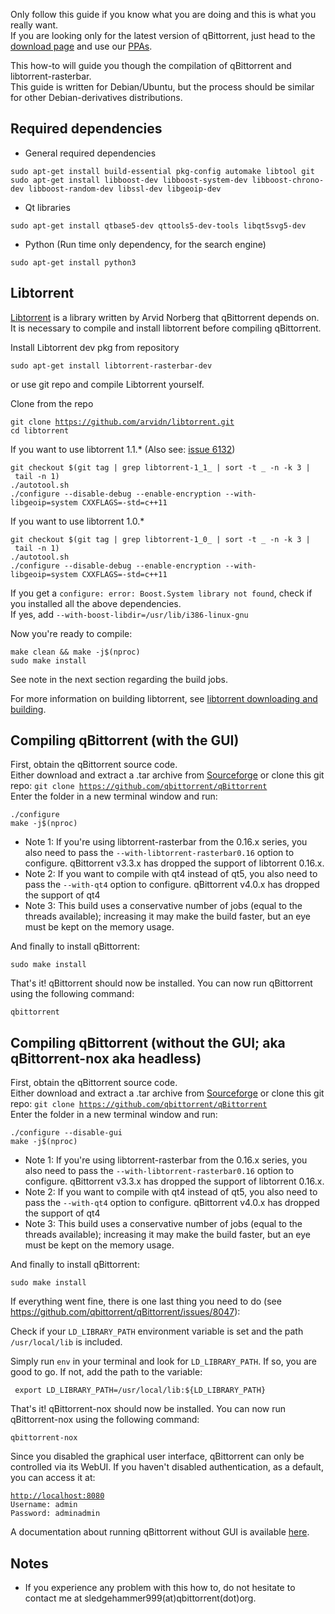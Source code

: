 Only follow this guide if you know what you are doing and this is what you really want.<br />
If you are looking only for the latest version of qBittorrent, just head to the [https://www.qbittorrent.org/download.php download page] and use our [https://launchpad.net/~qbittorrent-team/+archive/ubuntu/qbittorrent-stable PPAs].

This how-to will guide you though the compilation of qBittorrent and libtorrent-rasterbar.<br />
This guide is written for Debian/Ubuntu, but the process should be similar for other Debian-derivatives distributions.

== Required dependencies ==
* General required dependencies
 sudo apt-get install build-essential pkg-config automake libtool git
 sudo apt-get install libboost-dev libboost-system-dev libboost-chrono-dev libboost-random-dev libssl-dev libgeoip-dev

* Qt libraries
 sudo apt-get install qtbase5-dev qttools5-dev-tools libqt5svg5-dev

* Python (Run time only dependency, for the search engine)
 sudo apt-get install python3

== Libtorrent ==
[https://libtorrent.org/ Libtorrent] is a library written by Arvid Norberg that qBittorrent depends on.<br />
It is necessary to compile and install libtorrent before compiling qBittorrent.

Install Libtorrent dev pkg from repository
 sudo apt-get install libtorrent-rasterbar-dev

or use git repo and compile Libtorrent yourself.

Clone from the repo
 git clone https://github.com/arvidn/libtorrent.git
 cd libtorrent

If you want to use libtorrent 1.1.* (Also see: [https://github.com/qbittorrent/qBittorrent/issues/6132 issue 6132])
 git checkout $(git tag | grep libtorrent-1_1_ | sort -t _ -n -k 3 | tail -n 1)
 ./autotool.sh
 ./configure --disable-debug --enable-encryption --with-libgeoip=system CXXFLAGS=-std=c++11

If you want to use libtorrent 1.0.*
 git checkout $(git tag | grep libtorrent-1_0_ | sort -t _ -n -k 3 | tail -n 1)
 ./autotool.sh
 ./configure --disable-debug --enable-encryption --with-libgeoip=system CXXFLAGS=-std=c++11

If you get a <code>configure: error: Boost.System library not found</code>, check if you installed all the above dependencies.<br/>
If yes, add <code>--with-boost-libdir=/usr/lib/i386-linux-gnu</code>

Now you're ready to compile:
 make clean && make -j$(nproc)
 sudo make install

See note in the next section regarding the build jobs.

For more information on building libtorrent, see [https://www.libtorrent.org/building.html libtorrent downloading and building].

== Compiling qBittorrent (with the GUI) ==
First, obtain the qBittorrent source code.<br />
Either download and extract a .tar archive from [https://sourceforge.net/projects/qbittorrent/files/qbittorrent/ Sourceforge] or clone this git repo: <code>git clone https://github.com/qbittorrent/qBittorrent</code><br />
Enter the folder in a new terminal window and run:
 ./configure
 make -j$(nproc)

* Note 1: If you're using libtorrent-rasterbar from the 0.16.x series, you also need to pass the <code>--with-libtorrent-rasterbar0.16</code> option to configure. qBittorrent v3.3.x has dropped the support of libtorrent 0.16.x.
* Note 2: If you want to compile with qt4 instead of qt5, you also need to pass the <code>--with-qt4</code> option to configure. qBittorrent v4.0.x has dropped the support of qt4
* Note 3: This build uses a conservative number of jobs (equal to the threads available); increasing it may make the build faster, but an eye must be kept on the memory usage.

And finally to install qBittorrent:
 sudo make install

That's it! qBittorrent should now be installed. You can now run qBittorrent using the following command:
 qbittorrent

== Compiling qBittorrent (without the GUI; aka qBittorrent-nox aka headless) ==
First, obtain the qBittorrent source code.<br />
Either download and extract a .tar archive from [https://sourceforge.net/projects/qbittorrent/files/qbittorrent/ Sourceforge] or clone this git repo: <code>git clone https://github.com/qbittorrent/qBittorrent</code><br />
Enter the folder in a new terminal window and run:
 ./configure --disable-gui
 make -j$(nproc)

* Note 1: If you're using libtorrent-rasterbar from the 0.16.x series, you also need to pass the <code>--with-libtorrent-rasterbar0.16</code> option to configure. qBittorrent v3.3.x has dropped the support of libtorrent 0.16.x.
* Note 2: If you want to compile with qt4 instead of qt5, you also need to pass the <code>--with-qt4</code> option to configure. qBittorrent v4.0.x has dropped the support of qt4
* Note 3: This build uses a conservative number of jobs (equal to the threads available); increasing it may make the build faster, but an eye must be kept on the memory usage.

And finally to install qBittorrent:
 sudo make install

If everything went fine, there is one last thing you need to do (see https://github.com/qbittorrent/qBittorrent/issues/8047):

Check if your <code>LD_LIBRARY_PATH</code> environment variable is set and the path <code>/usr/local/lib</code> is included.

Simply run <code>env</code> in your terminal and look for <code>LD_LIBRARY_PATH</code>.
If so, you are good to go. If not, add the path to the variable:
  export LD_LIBRARY_PATH=/usr/local/lib:${LD_LIBRARY_PATH}

That's it! qBittorrent-nox should now be installed. You can now run qBittorrent-nox using the following command:
 qbittorrent-nox

Since you disabled the graphical user interface, qBittorrent can only be controlled via its WebUI. If you haven't disabled authentication, as a default, you can access it at:
 http://localhost:8080
 Username: admin
 Password: adminadmin

A documentation about running qBittorrent without GUI is available [[Running-qBittorrent-without-X-server|here]].

== Notes ==
* If you experience any problem with this how to, do not hesitate to contact me at sledgehammer999(at)qbittorrent(dot)org.
